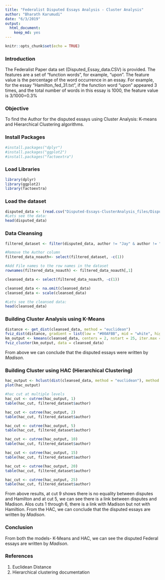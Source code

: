 ```yaml
---
title: "Federalist Disputed Essays Analysis - Cluster Analysis"
author: "Bharath Karumudi"
date: "6/3/2019"
output:
  html_document:
    keep_md: yes
---
```


```r
knitr::opts_chunk$set(echo = TRUE)
```

### Introduction
The Federalist Paper data set (Disputed_Essay_data.CSV) is provided. The features are a set of “function words”, for example, “upon”. The feature value is the percentage of the word occurrence in an essay. For example, for the essay “Hamilton_fed_31.txt”, if the function word “upon” appeared 3 times, and the total number of words in this essay is 1000, the feature value is 3/1000=0.3%

### Objective
To find the Author for the disputed essays using Cluster Analysis: K-means and Hierarchical Clustering algorithms.

### Install Packages
```r
#install.packages("dplyr")
#install.packages("ggplot2")
#install.packages("factoextra")
```

### Load Libraries

```r
library(dplyr)
library(ggplot2)
library(factoextra)
```


### Load the dataset

```r
disputed_data <- (read.csv("Disputed-Essays-ClusterAnalysis_files/Disputed_Essay_data.csv"))
#Lets see the data:
head(disputed_data)
```

### Data Cleansing
```r

filtered_dataset <- filter(disputed_data, author != "Jay" & author != "HM")

#Remove the Author column
filtered_data_noauth<- select(filtered_dataset, -c(1))

#Add File names to the row names in the dataset
rownames(filtered_data_noauth) <- filtered_data_noauth[,1]

cleansed_data <- select(filtered_data_noauth, -c(1))

cleansed_data <- na.omit(cleansed_data)
cleansed_data <- scale(cleansed_data)

#Lets see the cleansed data:
head(cleansed_data)

```

### Building Cluster Analysis using K-Means
```r

distance <- get_dist(cleansed_data, method = "euclidean")
fviz_dist(distance, gradient = list(low = "#00AFBB", mid = "white", high = "#FC4E07"))
km_output <- kmeans(cleansed_data, centers = 2, nstart = 25, iter.max = 100, algorithm = "Hartigan-Wong")
fviz_cluster(km_output, data = cleansed_data)

```

From above we can conclude that the disputed essays were written by *Madison*.

### Building Cluster using HAC (Hierarchical Clustering)

```r

hac_output <- hclust(dist(cleansed_data, method = "euclidean"), method = "complete")
plot(hac_output)

#hac cut at multiple levels
hac_cut <- cutree(hac_output, 1)
table(hac_cut, filtered_dataset$author)

hac_cut <- cutree(hac_output, 2)
table(hac_cut, filtered_dataset$author)

hac_cut <- cutree(hac_output, 5)
table(hac_cut, filtered_dataset$author)

hac_cut <- cutree(hac_output, 10)
table(hac_cut, filtered_dataset$author)

hac_cut <- cutree(hac_output, 15)
table(hac_cut, filtered_dataset$author)

hac_cut <- cutree(hac_output, 20)
table(hac_cut, filtered_dataset$author)

hac_cut <- cutree(hac_output, 25)
table(hac_cut, filtered_dataset$author)

```

From above results, at cut 9 shows there is no equality between disputes and Hamilton and at cut 5, we can see there is a link between disputes and Madison. Alos cuts 1 through 6, there is a link with Madison but not with Hamiltion. From the HAC, we can conclude that the disputed essays are written by *Madison*.


### Conclusion
From both the models- K-Means and HAC, we can see the disputed Federal essays are written by *Madison*.

### References

1. Euclidean Distance
2. Hierarchical clustering documentation
